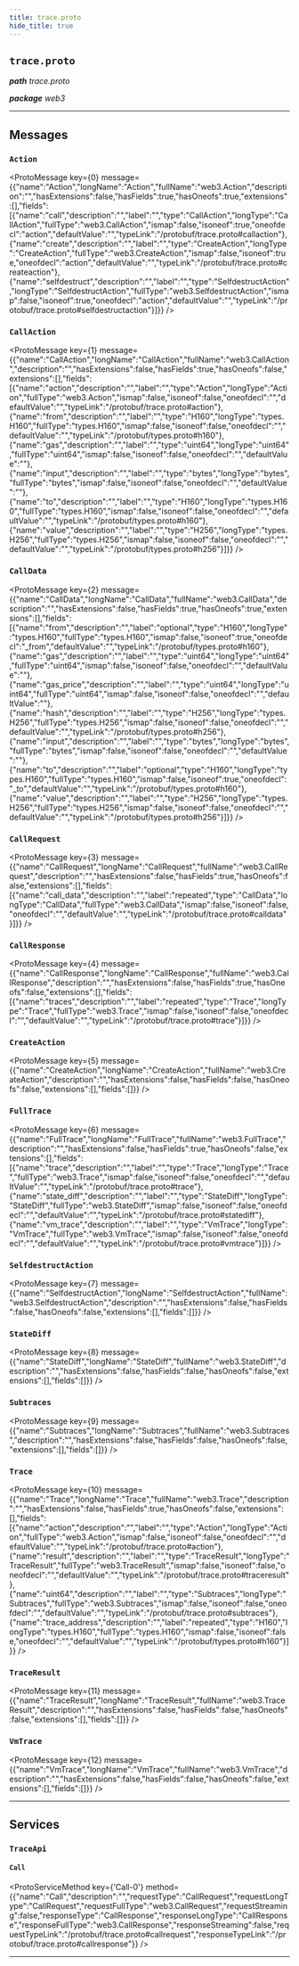 ```yaml
---
title: trace.proto
hide_title: true
---
```



## `trace.proto`
_**path** trace.proto_

_**package** web3_



---

## Messages


### `Action`
<ProtoMessage key={0} message={{"name":"Action","longName":"Action","fullName":"web3.Action","description":"","hasExtensions":false,"hasFields":true,"hasOneofs":true,"extensions":[],"fields":[{"name":"call","description":"","label":"","type":"CallAction","longType":"CallAction","fullType":"web3.CallAction","ismap":false,"isoneof":true,"oneofdecl":"action","defaultValue":"","typeLink":"/protobuf/trace.proto#callaction"},{"name":"create","description":"","label":"","type":"CreateAction","longType":"CreateAction","fullType":"web3.CreateAction","ismap":false,"isoneof":true,"oneofdecl":"action","defaultValue":"","typeLink":"/protobuf/trace.proto#createaction"},{"name":"selfdestruct","description":"","label":"","type":"SelfdestructAction","longType":"SelfdestructAction","fullType":"web3.SelfdestructAction","ismap":false,"isoneof":true,"oneofdecl":"action","defaultValue":"","typeLink":"/protobuf/trace.proto#selfdestructaction"}]}} />


### `CallAction`
<ProtoMessage key={1} message={{"name":"CallAction","longName":"CallAction","fullName":"web3.CallAction","description":"","hasExtensions":false,"hasFields":true,"hasOneofs":false,"extensions":[],"fields":[{"name":"action","description":"","label":"","type":"Action","longType":"Action","fullType":"web3.Action","ismap":false,"isoneof":false,"oneofdecl":"","defaultValue":"","typeLink":"/protobuf/trace.proto#action"},{"name":"from","description":"","label":"","type":"H160","longType":"types.H160","fullType":"types.H160","ismap":false,"isoneof":false,"oneofdecl":"","defaultValue":"","typeLink":"/protobuf/types.proto#h160"},{"name":"gas","description":"","label":"","type":"uint64","longType":"uint64","fullType":"uint64","ismap":false,"isoneof":false,"oneofdecl":"","defaultValue":""},{"name":"input","description":"","label":"","type":"bytes","longType":"bytes","fullType":"bytes","ismap":false,"isoneof":false,"oneofdecl":"","defaultValue":""},{"name":"to","description":"","label":"","type":"H160","longType":"types.H160","fullType":"types.H160","ismap":false,"isoneof":false,"oneofdecl":"","defaultValue":"","typeLink":"/protobuf/types.proto#h160"},{"name":"value","description":"","label":"","type":"H256","longType":"types.H256","fullType":"types.H256","ismap":false,"isoneof":false,"oneofdecl":"","defaultValue":"","typeLink":"/protobuf/types.proto#h256"}]}} />


### `CallData`
<ProtoMessage key={2} message={{"name":"CallData","longName":"CallData","fullName":"web3.CallData","description":"","hasExtensions":false,"hasFields":true,"hasOneofs":true,"extensions":[],"fields":[{"name":"from","description":"","label":"optional","type":"H160","longType":"types.H160","fullType":"types.H160","ismap":false,"isoneof":true,"oneofdecl":"_from","defaultValue":"","typeLink":"/protobuf/types.proto#h160"},{"name":"gas","description":"","label":"","type":"uint64","longType":"uint64","fullType":"uint64","ismap":false,"isoneof":false,"oneofdecl":"","defaultValue":""},{"name":"gas_price","description":"","label":"","type":"uint64","longType":"uint64","fullType":"uint64","ismap":false,"isoneof":false,"oneofdecl":"","defaultValue":""},{"name":"hash","description":"","label":"","type":"H256","longType":"types.H256","fullType":"types.H256","ismap":false,"isoneof":false,"oneofdecl":"","defaultValue":"","typeLink":"/protobuf/types.proto#h256"},{"name":"input","description":"","label":"","type":"bytes","longType":"bytes","fullType":"bytes","ismap":false,"isoneof":false,"oneofdecl":"","defaultValue":""},{"name":"to","description":"","label":"optional","type":"H160","longType":"types.H160","fullType":"types.H160","ismap":false,"isoneof":true,"oneofdecl":"_to","defaultValue":"","typeLink":"/protobuf/types.proto#h160"},{"name":"value","description":"","label":"","type":"H256","longType":"types.H256","fullType":"types.H256","ismap":false,"isoneof":false,"oneofdecl":"","defaultValue":"","typeLink":"/protobuf/types.proto#h256"}]}} />


### `CallRequest`
<ProtoMessage key={3} message={{"name":"CallRequest","longName":"CallRequest","fullName":"web3.CallRequest","description":"","hasExtensions":false,"hasFields":true,"hasOneofs":false,"extensions":[],"fields":[{"name":"call_data","description":"","label":"repeated","type":"CallData","longType":"CallData","fullType":"web3.CallData","ismap":false,"isoneof":false,"oneofdecl":"","defaultValue":"","typeLink":"/protobuf/trace.proto#calldata"}]}} />


### `CallResponse`
<ProtoMessage key={4} message={{"name":"CallResponse","longName":"CallResponse","fullName":"web3.CallResponse","description":"","hasExtensions":false,"hasFields":true,"hasOneofs":false,"extensions":[],"fields":[{"name":"traces","description":"","label":"repeated","type":"Trace","longType":"Trace","fullType":"web3.Trace","ismap":false,"isoneof":false,"oneofdecl":"","defaultValue":"","typeLink":"/protobuf/trace.proto#trace"}]}} />


### `CreateAction`
<ProtoMessage key={5} message={{"name":"CreateAction","longName":"CreateAction","fullName":"web3.CreateAction","description":"","hasExtensions":false,"hasFields":false,"hasOneofs":false,"extensions":[],"fields":[]}} />


### `FullTrace`
<ProtoMessage key={6} message={{"name":"FullTrace","longName":"FullTrace","fullName":"web3.FullTrace","description":"","hasExtensions":false,"hasFields":true,"hasOneofs":false,"extensions":[],"fields":[{"name":"trace","description":"","label":"","type":"Trace","longType":"Trace","fullType":"web3.Trace","ismap":false,"isoneof":false,"oneofdecl":"","defaultValue":"","typeLink":"/protobuf/trace.proto#trace"},{"name":"state_diff","description":"","label":"","type":"StateDiff","longType":"StateDiff","fullType":"web3.StateDiff","ismap":false,"isoneof":false,"oneofdecl":"","defaultValue":"","typeLink":"/protobuf/trace.proto#statediff"},{"name":"vm_trace","description":"","label":"","type":"VmTrace","longType":"VmTrace","fullType":"web3.VmTrace","ismap":false,"isoneof":false,"oneofdecl":"","defaultValue":"","typeLink":"/protobuf/trace.proto#vmtrace"}]}} />


### `SelfdestructAction`
<ProtoMessage key={7} message={{"name":"SelfdestructAction","longName":"SelfdestructAction","fullName":"web3.SelfdestructAction","description":"","hasExtensions":false,"hasFields":false,"hasOneofs":false,"extensions":[],"fields":[]}} />


### `StateDiff`
<ProtoMessage key={8} message={{"name":"StateDiff","longName":"StateDiff","fullName":"web3.StateDiff","description":"","hasExtensions":false,"hasFields":false,"hasOneofs":false,"extensions":[],"fields":[]}} />


### `Subtraces`
<ProtoMessage key={9} message={{"name":"Subtraces","longName":"Subtraces","fullName":"web3.Subtraces","description":"","hasExtensions":false,"hasFields":false,"hasOneofs":false,"extensions":[],"fields":[]}} />


### `Trace`
<ProtoMessage key={10} message={{"name":"Trace","longName":"Trace","fullName":"web3.Trace","description":"","hasExtensions":false,"hasFields":true,"hasOneofs":false,"extensions":[],"fields":[{"name":"action","description":"","label":"","type":"Action","longType":"Action","fullType":"web3.Action","ismap":false,"isoneof":false,"oneofdecl":"","defaultValue":"","typeLink":"/protobuf/trace.proto#action"},{"name":"result","description":"","label":"","type":"TraceResult","longType":"TraceResult","fullType":"web3.TraceResult","ismap":false,"isoneof":false,"oneofdecl":"","defaultValue":"","typeLink":"/protobuf/trace.proto#traceresult"},{"name":"uint64","description":"","label":"","type":"Subtraces","longType":"Subtraces","fullType":"web3.Subtraces","ismap":false,"isoneof":false,"oneofdecl":"","defaultValue":"","typeLink":"/protobuf/trace.proto#subtraces"},{"name":"trace_address","description":"","label":"repeated","type":"H160","longType":"types.H160","fullType":"types.H160","ismap":false,"isoneof":false,"oneofdecl":"","defaultValue":"","typeLink":"/protobuf/types.proto#h160"}]}} />


### `TraceResult`
<ProtoMessage key={11} message={{"name":"TraceResult","longName":"TraceResult","fullName":"web3.TraceResult","description":"","hasExtensions":false,"hasFields":false,"hasOneofs":false,"extensions":[],"fields":[]}} />


### `VmTrace`
<ProtoMessage key={12} message={{"name":"VmTrace","longName":"VmTrace","fullName":"web3.VmTrace","description":"","hasExtensions":false,"hasFields":false,"hasOneofs":false,"extensions":[],"fields":[]}} />

---
## Services


### `TraceApi`




#### `Call`
<ProtoServiceMethod key={'Call-0'} method={{"name":"Call","description":"","requestType":"CallRequest","requestLongType":"CallRequest","requestFullType":"web3.CallRequest","requestStreaming":false,"responseType":"CallResponse","responseLongType":"CallResponse","responseFullType":"web3.CallResponse","responseStreaming":false,"requestTypeLink":"/protobuf/trace.proto#callrequest","responseTypeLink":"/protobuf/trace.proto#callresponse"}} />


---


  